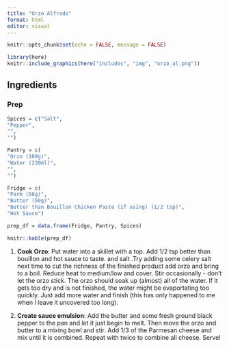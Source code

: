```yaml
---
title: "Orzo Alfredo"
format: html
editor: visual
---
```


```r
knitr::opts_chunk$set(echo = FALSE, message = FALSE)
```

```r
library(here)
knitr::include_graphics(here("includes", "img", "orzo_al.png"))
```

## Ingredients

### Prep

```r

Spices = c("Salt",
"Pepper",
"",
"")

Pantry = c(
"Orzo (100g)",
"Water (230ml)",
"",
"")

Fridge = c(
"Parm (50g)",
"Butter (50g)",
"Better than Bouillon Chicken Paste (if using) (1/2 tsp)",
"Hot Sauce")

prep_df = data.frame(Fridge, Pantry, Spices)
```

```r

knitr::kable(prep_df)
```

1.  **Cook Orzo**: Put water into a skillet with a top. Add 1/2 tsp better than bouillon and hot sauce to taste. and salt .Try adding some celery salt next time to cut the richness of the finished product add orzo and bring to a boil. Reduce heat to medium/low and cover. Stir occasionally - don't let the orzo stick. The orzo should soak up (almost) all of the water. If it gets too dry and is not finished, the water might be evaportating too quickly. Just add more water and finish (this has only happened to me when I leave it uncovered too long).

2.  **Create sauce emulsion**: Add the butter and some fresh ground black pepper to the pan and let it just begin to melt. Then move the orzo and butter to a mixing bowl and stir. Add 1/3 of the Parmesan cheese and mix until it is combined. Repeat with twice to combine all cheese. Serve!

